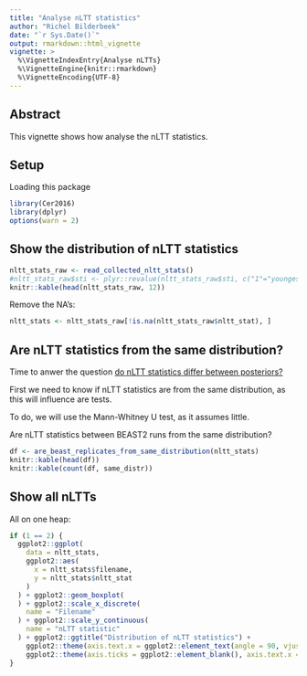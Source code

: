```yaml
---
title: "Analyse nLTT statistics"
author: "Richel Bilderbeek"
date: "`r Sys.Date()`"
output: rmarkdown::html_vignette
vignette: >
  %\VignetteIndexEntry{Analyse nLTTs}
  %\VignetteEngine{knitr::rmarkdown}
  %\VignetteEncoding{UTF-8}
---
```


## Abstract

This vignette shows how analyse the nLTT statistics.

## Setup

Loading this package

```r
library(Cer2016)
library(dplyr)
options(warn = 2)
```

## Show the distribution of nLTT statistics

```r
nltt_stats_raw <- read_collected_nltt_stats()
#nltt_stats_raw$sti <- plyr::revalue(nltt_stats_raw$sti, c("1"="youngest", "2"="oldest"))
knitr::kable(head(nltt_stats_raw, 12))
```

Remove the NA's:

```r
nltt_stats <- nltt_stats_raw[!is.na(nltt_stats_raw$nltt_stat), ]
```

## Are nLTT statistics from the same distribution?

Time to anwer the question [do nLTT statistics differ between posteriors?](https://github.com/richelbilderbeek/Cer2016/issues/103)

First we need to know if nLTT statistics are from the
same distribution, as this will influence are tests.

To do, we will use the Mann-Whitney U test, as
it assumes little.

Are nLTT statistics between BEAST2 runs from the same
distribution?

```r
df <- are_beast_replicates_from_same_distribution(nltt_stats)
knitr::kable(head(df))
knitr::kable(count(df, same_distr))
```



## Show all nLTTs

All on one heap:

```r
if (1 == 2) {
  ggplot2::ggplot(
    data = nltt_stats,
    ggplot2::aes(
      x = nltt_stats$filename,
      y = nltt_stats$nltt_stat
    )
  ) + ggplot2::geom_boxplot(
  ) + ggplot2::scale_x_discrete(
    name = "Filename"
  ) + ggplot2::scale_y_continuous(
    name = "nLTT statistic"
  ) + ggplot2::ggtitle("Distribution of nLTT statistics") + 
    ggplot2::theme(axis.text.x = ggplot2::element_text(angle = 90, vjust = 0.5)) + ggplot2::theme(legend.position="none") + 
    ggplot2::theme(axis.ticks = ggplot2::element_blank(), axis.text.x = ggplot2::element_blank())
}
```
